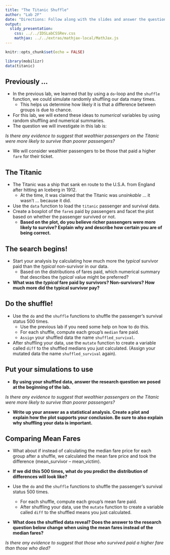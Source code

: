 ```yaml
---
title: "The Titanic Shuffle"
author: "Lab 2F"
date: "Directions: Follow along with the slides and answer the questions in **red** font in your journal."
output: 
  slidy_presentation: 
    css: ../../IDSLabCSSRev.css
    mathjax: ../../extras/mathjax-local/MathJax.js
---
```


```r
knitr::opts_chunk$set(echo = FALSE)
```

```r
library(mobilizr)
data(titanic)
```

## Previously ...

- In the previous lab, we learned that by using a `do`-loop and the `shuffle` function, we could simulate randomly shuffling our data many times.
  - This helps us determine how likely it is that a difference between groups is due to chance.
- For this lab, we will extend these ideas to _numerical_ variables by using random shuffling and numerical summaries.
- The question we will investigate in this lab is:

_Is there any evidence to suggest that wealthier passengers on the Titanic were more likely to survive than poorer passengers?_

- We will consider wealthier passengers to be those that paid a higher `fare` for their ticket.


## The Titanic

- The Titanic was a ship that sank en route to the U.S.A. from England after hitting an Iceberg in 1912.
    - At the time, it was claimed that the Titanic was _unsinkable_ ... it wasn't ... because it did.
- Use the `data` function to load the `titanic` passenger and survival data.
- Create a boxplot of the `fare`s paid by passengers and facet the plot based on whether the passenger survived or not.
    - **Based on the plot, do you believe richer passengers were more likely to survive? Explain why and describe how certain you are of being correct.**


## The search begins!

- Start your analysis by calculating how much more the _typical_ survivor paid than the _typical_ non-survivor in our data.
    - Based on the distributions of fares paid, which numerical summary that describes the _typical_ value might be preferred?
- **What was the _typical_ fare paid by survivors? Non-survivors? How much more did the typical survivor pay?**


## Do the shuffle!

- Use the `do` and the `shuffle` functions to shuffle the passenger's survival status 500 times.
    - Use the previous lab if you need some help on how to do this.
    - For each shuffle, compute each group's `median` fare paid. 
    - `Assign` your shuffled data the name `shuffled_survival`.
- After shuffling your data, use the `mutate` function to create a variable called `diff` to the shuffled medians you just calculated. (Assign your mutated data the name `shuffled_survival` again).
  

## Put your simulations to use

- **By using your shuffled data, answer the research question we posed at the beginning of the lab.**

_Is there any evidence to suggest that wealthier passengers on the Titanic were more likely to survive than poorer passengers?_

- **Write up your answer as a statistical analysis. Create a plot and explain how the plot supports your conclusion. Be sure to also explain why shuffling your data is important.**


## Comparing Mean Fares

- What about if instead of calculating the median fare price for each group after a shuffle, we calculated the mean fare price and took the difference (mean_survivor – mean_victim).

- **If we did this 500 times, what do you predict the distribution of differences will look like?**

- Use the `do` and the `shuffle` functions to shuffle the passenger's survival status 500 times. 
    - For each shuffle, compute each group's mean fare paid.
    - After shuffling your data, use the `mutate` function to create a variable called `diff` to the shuffled means you just calculated. 

- **What does the shuffled data reveal? Does the answer to the research question below change when using the mean fares instead of the median fares?**

_Is there any evidence to suggest that those who survived paid a higher fare than those who died?_